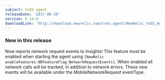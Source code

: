 ```yaml
---
subject: tvOS agent
releaseDate: '2017-06-20'
version: 5.14.0
downloadLink: 'http://download.newrelic.com/tvos_agent/NewRelic_tvOS_Agent_5.14.0.zip'
---
```


### New in this release

Now reports network request events to Insights! This feature must be enabled when starting the agent using `[NewRelic enableFeatures:NRFeatureFlag_NetworkRequestEvents]`. When enabled all network calls will be tracked, in addition to network errors. These new events will be available under the MobileNetworkRequest eventType.
